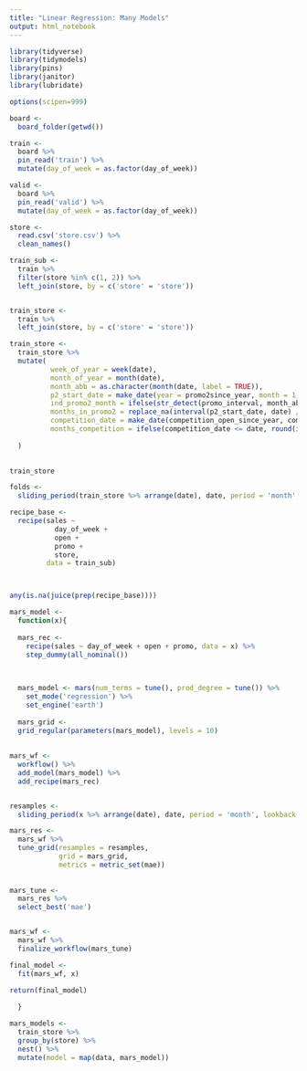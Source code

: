```yaml
---
title: "Linear Regression: Many Models"
output: html_notebook
---
```


```r
library(tidyverse)
library(tidymodels)
library(pins)
library(janitor)
library(lubridate)

options(scipen=999)

```

```r

board <-
  board_folder(getwd())

train <- 
  board %>% 
  pin_read('train') %>% 
  mutate(day_of_week = as.factor(day_of_week))

valid <-
  board %>% 
  pin_read('valid') %>% 
  mutate(day_of_week = as.factor(day_of_week))

store <- 
  read.csv('store.csv') %>% 
  clean_names()

train_sub <-
  train %>% 
  filter(store %in% c(1, 2)) %>% 
  left_join(store, by = c('store' = 'store'))


train_store <-
  train %>% 
  left_join(store, by = c('store' = 'store'))

```


```r
train_store <-
  train_store %>% 
  mutate(
          week_of_year = week(date),
          month_of_year = month(date),
          month_abb = as.character(month(date, label = TRUE)),
          p2_start_date = make_date(year = promo2since_year, month = 1, day = 1) + weeks(promo2since_week),
          ind_promo2_month = ifelse(str_detect(promo_interval, month_abb) & date >= p2_start_date, 1, 0),
          months_in_promo2 = replace_na(interval(p2_start_date, date) / months(1), -1),
          competition_date = make_date(competition_open_since_year, competition_open_since_month, 1),
          months_competition = ifelse(competition_date <= date, round(interval(competition_date, date) / months(1), 0), NA)
    
  ) 
  

train_store
```

```r
folds <- 
  sliding_period(train_store %>% arrange(date), date, period = 'month', lookback = Inf, assess_stop = 2, every =4)
```

```r
recipe_base <-
  recipe(sales ~
           day_of_week +
           open +
           promo +
           store,
         data = train_sub) 



any(is.na(juice(prep(recipe_base))))
```

```r
mars_model <-
  function(x){
    
  mars_rec <- 
    recipe(sales ~ day_of_week + open + promo, data = x) %>% 
    step_dummy(all_nominal())
  
  

  mars_model <- mars(num_terms = tune(), prod_degree = tune()) %>% 
    set_mode('regression') %>% 
    set_engine('earth')
  
  mars_grid <-
  grid_regular(parameters(mars_model), levels = 10)
    
  
mars_wf <-
  workflow() %>% 
  add_model(mars_model) %>% 
  add_recipe(mars_rec) 


resamples <- 
  sliding_period(x %>% arrange(date), date, period = 'month', lookback = Inf, assess_stop = 2, every =4)

mars_res <-
  mars_wf %>% 
  tune_grid(resamples = resamples,
            grid = mars_grid,
            metrics = metric_set(mae))
            
            
mars_tune <-
  mars_res %>% 
  select_best('mae')


mars_wf <-
  mars_wf %>% 
  finalize_workflow(mars_tune) 

final_model <-
  fit(mars_wf, x)

return(final_model)
    
  }
```


```r
mars_models <-
  train_store %>% 
  group_by(store) %>% 
  nest() %>% 
  mutate(model = map(data, mars_model))
```






